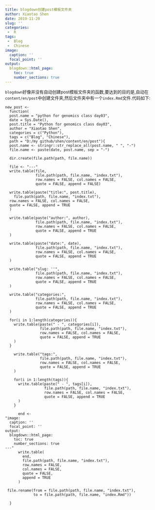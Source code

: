 ---
title: blogdown创建post模板文件夹
author: Xiaotao Shen
date: 2019-11-20
slug: ''
categories:
 -  R
tags:
 -  Blog
 -  Chinese
image:
  caption: ''
  focal_point: ''
output:
  blogdown::html_page:
    toc: true
    number_sections: true
---

`blogdown`好像并没有自动创建post模板文件夹的函数,要达到的目的是,自动在`content/en/post`中创建文件夹,然后文件夹中有一个`index.Rmd`文件.代码如下:

```
new_post <- 
  function(
  post.name = "python for genomics class day03",
  date = Sys.Date(),
  post.title = "Python for genomics class day03",
  author = "Xiaotao Shen",
  categories = c("Python"),
  tags = c("Blog", "Chinese"),
  path = "D:/my github/shen/content/en/post"){
  post.name <- stringr::str_replace_all(post.name, " ", "-")
  file.name <- paste(date, post.name, sep = "-")
 
  dir.create(file.path(path, file.name))
  
  file <- "---"
  write.table(file, 
              file.path(path, file.name, "index.txt"), 
              row.names = FALSE, col.names = FALSE, 
              quote = FALSE, append = FALSE)
  
  write.table(paste("title:", post.title),
    file.path(path, file.name, "index.txt"), 
  row.names = FALSE, col.names = FALSE, 
  quote = FALSE, append = TRUE
  )
  
  write.table(paste("author:", author),
              file.path(path, file.name, "index.txt"), 
              row.names = FALSE, col.names = FALSE, 
              quote = FALSE, append = TRUE
  )
  
  write.table(paste("date:", date),
              file.path(path, file.name, "index.txt"), 
              row.names = FALSE, col.names = FALSE, 
              quote = FALSE, append = TRUE
  )
  
  write.table("slug: ''",
              file.path(path, file.name, "index.txt"), 
              row.names = FALSE, col.names = FALSE, 
              quote = FALSE, append = TRUE
  )
  
  write.table("categories:",
              file.path(path, file.name, "index.txt"), 
              row.names = FALSE, col.names = FALSE, 
              quote = FALSE, append = TRUE
  )
  
  for(i in 1:length(categories)){
    write.table(paste(" - ", categories[i]),
                file.path(path, file.name, "index.txt"), 
                row.names = FALSE, col.names = FALSE, 
                quote = FALSE, append = TRUE
    )
  }
    
    write.table("tags:",
                file.path(path, file.name, "index.txt"), 
                row.names = FALSE, col.names = FALSE, 
                quote = FALSE, append = TRUE
    )
    
    for(i in 1:length(tags)){
      write.table(paste(" - ", tags[i]),
                  file.path(path, file.name, "index.txt"), 
                  row.names = FALSE, col.names = FALSE, 
                  quote = FALSE, append = TRUE
      )
    }
      
      end <- 
"image:
  caption: ''
  focal_point: ''
output:
  blogdown::html_page:
    toc: true
    number_sections: true
---"
      write.table(
        end,
        file.path(path, file.name, "index.txt"),
        row.names = FALSE,
        col.names = FALSE,
        quote = FALSE,
        append = TRUE
      )
      
 file.rename(from = file.path(path, file.name, "index.txt"),
             to = file.path(path, file.name, "index.Rmd"))
 
  }

```
